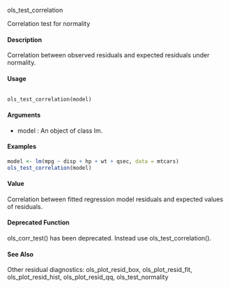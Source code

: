 ols_test_correlation 

Correlation test for normality

#### Description
Correlation between observed residuals and expected residuals under normality.

#### Usage
<pre><code>
ols_test_correlation(model)
</code></pre>

#### Arguments
* model : An object of class lm.

#### Examples

```r
model <- lm(mpg ~ disp + hp + wt + qsec, data = mtcars)
ols_test_correlation(model)
```

#### Value
Correlation between fitted regression model residuals and expected values of residuals.

#### Deprecated Function
ols_corr_test() has been deprecated. Instead use ols_test_correlation().

#### See Also
Other residual diagnostics: ols_plot_resid_box, ols_plot_resid_fit, ols_plot_resid_hist, ols_plot_resid_qq, ols_test_normality
